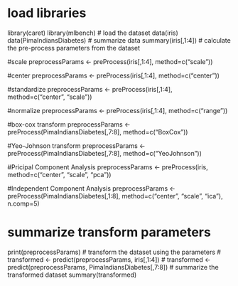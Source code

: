 # load libraries
library(caret)
library(mlbench)
# load the dataset
data(iris)
data(PimaIndiansDiabetes)
# summarize data
summary(iris[,1:4])
# calculate the pre-process parameters from the dataset

#scale
preprocessParams <- preProcess(iris[,1:4], method=c("scale"))

#center
preprocessParams <- preProcess(iris[,1:4], method=c("center"))

#standardize
preprocessParams <- preProcess(iris[,1:4], method=c("center", "scale"))

#normalize
preprocessParams <- preProcess(iris[,1:4], method=c("range"))

#box-cox transform
preprocessParams <- preProcess(PimaIndiansDiabetes[,7:8], method=c("BoxCox"))

#Yeo-Johnson transform
preprocessParams <- preProcess(PimaIndiansDiabetes[,7:8], method=c("YeoJohnson"))

#Pricipal Component Analysis
preprocessParams <- preProcess(iris, method=c("center", "scale", "pca"))

#Independent Component Analysis
preprocessParams <- preProcess(PimaIndiansDiabetes[,1:8], method=c("center", "scale", "ica"), n.comp=5)

# summarize transform parameters
print(preprocessParams)
# transform the dataset using the parameters
#    transformed <- predict(preprocessParams, iris[,1:4])
#    transformed <- predict(preprocessParams, PimaIndiansDiabetes[,7:8])
# summarize the transformed dataset
summary(transformed)


